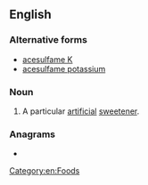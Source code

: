 ==English==
{{wikipedia}}

===Alternative forms===
* [[acesulfame K]]
* [[acesulfame potassium]]

===Noun===
{{en-noun|-}}

# A particular [[artificial]] [[sweetener]].

===Anagrams===
* {{anagrams|en|a=aaaceefilmmopssstuu|acesulfame potassium}}

[[Category:en:Foods]]